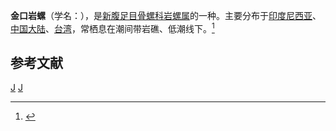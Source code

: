 {{Speciesbox
| taxon = Drupa grossularia
| image = Drupina grossularia 01.jpg
| binomial_authority = Röding, 1798
}}
'''金口岩螺'''（学名：''{{lang|la|Drupa grossularia}}''），是[[新腹足目|新腹足目]][[骨螺科|骨螺科]][[岩螺属|岩螺属]]的一种。主要分布于[[印度尼西亚|印度尼西亚]]、[[中国大陆|中国大陆]]、[[台湾|台湾]]，常栖息在潮间带岩礁、低潮线下。<ref>{{cite web|url=http://shell.sinica.edu.tw/chinese/shellbase_detail.php?science_no=905|title=国际贝库：金口岩螺|publisher=台湾贝类资料库|accessdate=2009-08-11}}</ref>

== 参考文献 ==
{{reflist}}
{{taxonbar}}
[[Category:_1798年描述的动物|J]]
[[Category:岩螺属|J]]